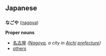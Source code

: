 == Japanese ==
=== {{Furigana}} ===
'''なごや''' ([[nagoya]])

'''Proper nouns'''
* [[名古屋]] ''([[Nagoya]], a city in [[Aichi]] [[prefecture]])''
* [http://www.csse.monash.edu.au/cgi-bin/cgiwrap/jwb/wwwjdic?1F others]

{{stub}}